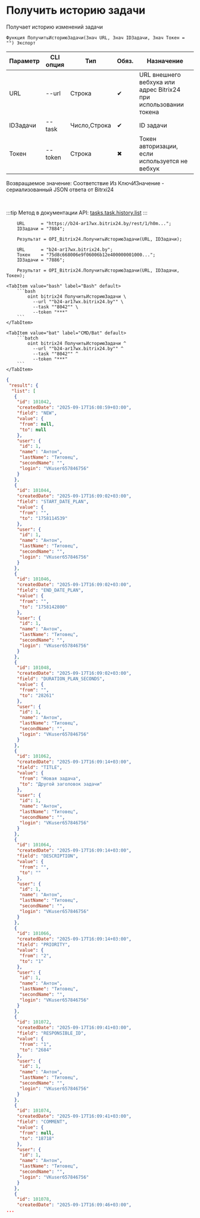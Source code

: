 ﻿---
sidebar_position: 19
description: Получить историю задачи и другие функции для работы с Bitrix24 в Открытом пакете интеграций - бесплатной open-source библиотеке интеграций для 1С:Предприятие 8, OneScript и CLI
keywords: [1C, 1С, 1С:Предприятие, 1С:Предприятие 8.3, API, Интеграция, Сервисы, Обмен, OneScript, CLI, Bitrix24]
---


# Получить историю задачи
 Получает историю изменений задачи



`Функция ПолучитьИсториюЗадачи(Знач URL, Знач IDЗадачи, Знач Токен = "") Экспорт`

  | Параметр | CLI опция | Тип | Обяз. | Назначение |
  |-|-|-|-|-|
  | URL | --url | Строка | &#x2714; | URL внешнего вебхука или адрес Bitrix24 при использовании токена |
  | IDЗадачи | --task | Число,Строка | &#x2714; | ID задачи |
  | Токен | --token | Строка | &#x2716; | Токен авторизации, если используется не вебхук |

  
  Возвращаемое значение:   Соответствие Из КлючИЗначение - сериализованный JSON ответа от Bitrxi24

<br/>

:::tip
Метод в документации API: [tasks.task.history.list](https://dev.1c-bitrix.ru/rest_help/tasks/task/tasks/tasks_task_history_list.php)
:::
<br/>



```bsl title="Пример использования для 1С:Предприятие/OneScript"
    URL      = "https://b24-ar17wx.bitrix24.by/rest/1/h0m...";
    IDЗадачи = "7884";

    Результат = OPI_Bitrix24.ПолучитьИсториюЗадачи(URL, IDЗадачи);

    URL      = "b24-ar17wx.bitrix24.by";
    Токен    = "75d8c668006e9f06006b12e400000001000...";
    IDЗадачи = "7886";

    Результат = OPI_Bitrix24.ПолучитьИсториюЗадачи(URL, IDЗадачи, Токен);
```
    

 <Tabs>
  
    <TabItem value="bash" label="Bash" default>
        ```bash
            oint bitrix24 ПолучитьИсториюЗадачи \
              --url ""b24-ar17wx.bitrix24.by"" \
              --task ""8042"" \
              --token "***"
        ```
    </TabItem>
  
    <TabItem value="bat" label="CMD/Bat" default>
        ```batch
            oint bitrix24 ПолучитьИсториюЗадачи ^
              --url ""b24-ar17wx.bitrix24.by"" ^
              --task ""8042"" ^
              --token "***"
        ```
    </TabItem>
</Tabs>


```json title="Результат"
{
 "result": {
  "list": [
   {
    "id": 101042,
    "createdDate": "2025-09-17T16:08:59+03:00",
    "field": "NEW",
    "value": {
     "from": null,
     "to": null
    },
    "user": {
     "id": 1,
     "name": "Антон",
     "lastName": "Титовец",
     "secondName": "",
     "login": "VKuser657846756"
    }
   },
   {
    "id": 101044,
    "createdDate": "2025-09-17T16:09:02+03:00",
    "field": "START_DATE_PLAN",
    "value": {
     "from": "",
     "to": "1758114539"
    },
    "user": {
     "id": 1,
     "name": "Антон",
     "lastName": "Титовец",
     "secondName": "",
     "login": "VKuser657846756"
    }
   },
   {
    "id": 101046,
    "createdDate": "2025-09-17T16:09:02+03:00",
    "field": "END_DATE_PLAN",
    "value": {
     "from": "",
     "to": "1758142800"
    },
    "user": {
     "id": 1,
     "name": "Антон",
     "lastName": "Титовец",
     "secondName": "",
     "login": "VKuser657846756"
    }
   },
   {
    "id": 101048,
    "createdDate": "2025-09-17T16:09:02+03:00",
    "field": "DURATION_PLAN_SECONDS",
    "value": {
     "from": "",
     "to": "28261"
    },
    "user": {
     "id": 1,
     "name": "Антон",
     "lastName": "Титовец",
     "secondName": "",
     "login": "VKuser657846756"
    }
   },
   {
    "id": 101062,
    "createdDate": "2025-09-17T16:09:14+03:00",
    "field": "TITLE",
    "value": {
     "from": "Новая задача",
     "to": "Другой заголовок задачи"
    },
    "user": {
     "id": 1,
     "name": "Антон",
     "lastName": "Титовец",
     "secondName": "",
     "login": "VKuser657846756"
    }
   },
   {
    "id": 101064,
    "createdDate": "2025-09-17T16:09:14+03:00",
    "field": "DESCRIPTION",
    "value": {
     "from": "",
     "to": ""
    },
    "user": {
     "id": 1,
     "name": "Антон",
     "lastName": "Титовец",
     "secondName": "",
     "login": "VKuser657846756"
    }
   },
   {
    "id": 101066,
    "createdDate": "2025-09-17T16:09:14+03:00",
    "field": "PRIORITY",
    "value": {
     "from": "2",
     "to": "1"
    },
    "user": {
     "id": 1,
     "name": "Антон",
     "lastName": "Титовец",
     "secondName": "",
     "login": "VKuser657846756"
    }
   },
   {
    "id": 101072,
    "createdDate": "2025-09-17T16:09:41+03:00",
    "field": "RESPONSIBLE_ID",
    "value": {
     "from": "1",
     "to": "2684"
    },
    "user": {
     "id": 1,
     "name": "Антон",
     "lastName": "Титовец",
     "secondName": "",
     "login": "VKuser657846756"
    }
   },
   {
    "id": 101074,
    "createdDate": "2025-09-17T16:09:41+03:00",
    "field": "COMMENT",
    "value": {
     "from": null,
     "to": "18718"
    },
    "user": {
     "id": 1,
     "name": "Антон",
     "lastName": "Титовец",
     "secondName": "",
     "login": "VKuser657846756"
    }
   },
   {
    "id": 101078,
    "createdDate": "2025-09-17T16:09:46+03:00",
...
```
